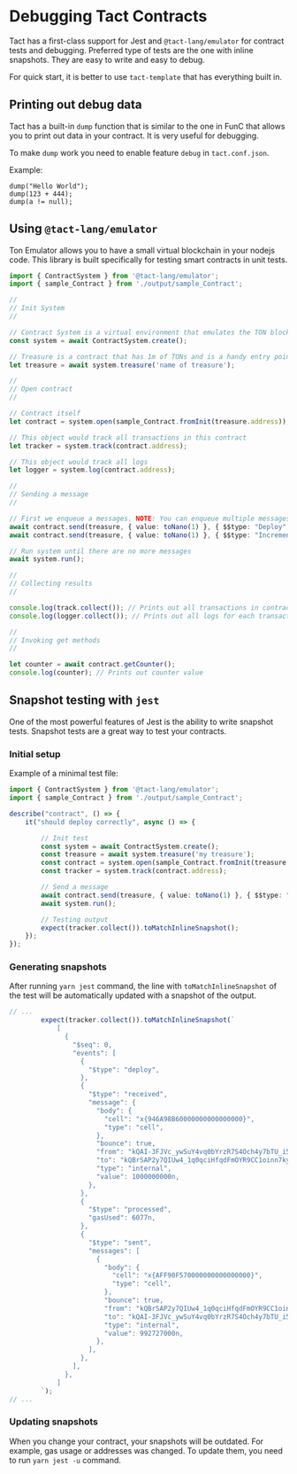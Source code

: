 # Debugging Tact Contracts

Tact has a first-class support for Jest and `@tact-lang/emulator` for contract tests and debugging. Preferred type of tests are the one with inline snapshots. They are easy to write and easy to debug.

For quick start, it is better to use `tact-template` that has everything built in.

## Printing out debug data

Tact has a built-in `dump` function that is similar to the one in FunC that allows you to print out data in your contract. It is very useful for debugging.

To make `dump` work you need to enable feature `debug` in `tact.conf.json`.

Example:
```tact
dump("Hello World");
dump(123 + 444);
dump(a != null);
```

## Using `@tact-lang/emulator`

Ton Emulator allows you to have a small virtual blockchain in your nodejs code. This library is built specifically for testing smart contracts in unit tests.

```typescript
import { ContractSystem } from '@tact-lang/emulator';
import { sample_Contract } from './output/sample_Contract';

//
// Init System
//

// Contract System is a virtual environment that emulates the TON blockchain
const system = await ContractSystem.create();

// Treasure is a contract that has 1m of TONs and is a handy entry point for your smart contracts
let treasure = await system.treasure('name of treasure');

//
// Open contract
//

// Contract itself
let contract = system.open(sample_Contract.fromInit(treasure.address));

// This object would track all transactions in this contract
let tracker = system.track(contract.address);

// This object would track all logs
let logger = system.log(contract.address);

//
// Sending a message
//

// First we enqueue a messages. NOTE: You can enqueue multiple messages in row
await contract.send(treasure, { value: toNano(1) }, { $$type: "Deploy", queryId: 0n });
await contract.send(treasure, { value: toNano(1) }, { $$type: "Increment" });

// Run system until there are no more messages
await system.run();

//
// Collecting results
//

console.log(track.collect()); // Prints out all transactions in contract
console.log(logger.collect()); // Prints out all logs for each transaction

//
// Invoking get methods
//

let counter = await contract.getCounter();
console.log(counter); // Prints out counter value

```

## Snapshot testing with `jest`

One of the most powerful features of Jest is the ability to write snapshot tests. Snapshot tests are a great way to test your contracts.

### Initial setup

Example of a minimal test file:

```typescript
import { ContractSystem } from '@tact-lang/emulator';
import { sample_Contract } from './output/sample_Contract';

describe("contract", () => {
    it("should deploy correctly", async () => {

        // Init test
        const system = await ContractSystem.create();
        const treasure = await system.treasure('my treasure');
        const contract = system.open(sample_Contract.fromInit(treasure.address));
        const tracker = system.track(contract.address);

        // Send a message
        await contract.send(treasure, { value: toNano(1) }, { $$type: "Deploy", queryId: 0n });
        await system.run();

        // Testing output
        expect(tracker.collect()).toMatchInlineSnapshot();
    });
});
```

### Generating snapshots

After running `yarn jest` command, the line with `toMatchInlineSnapshot` of the test will be automatically updated with a snapshot of the output.

```typescript
// ...
        expect(tracker.collect()).toMatchInlineSnapshot(`
            [
              {
                "$seq": 0,
                "events": [
                  {
                    "$type": "deploy",
                  },
                  {
                    "$type": "received",
                    "message": {
                      "body": {
                        "cell": "x{946A98B60000000000000000}",
                        "type": "cell",
                      },
                      "bounce": true,
                      "from": "kQAI-3FJVc_ywSuY4vq0bYrzR7S4Och4y7bTU_i5yLOB3A6P",
                      "to": "kQBrSAP2y7QIUw4_1q0qciHfqdFmOYR9CC1oinn7kyWWRuoV",
                      "type": "internal",
                      "value": 1000000000n,
                    },
                  },
                  {
                    "$type": "processed",
                    "gasUsed": 6077n,
                  },
                  {
                    "$type": "sent",
                    "messages": [
                      {
                        "body": {
                          "cell": "x{AFF90F570000000000000000}",
                          "type": "cell",
                        },
                        "bounce": true,
                        "from": "kQBrSAP2y7QIUw4_1q0qciHfqdFmOYR9CC1oinn7kyWWRuoV",
                        "to": "kQAI-3FJVc_ywSuY4vq0bYrzR7S4Och4y7bTU_i5yLOB3A6P",
                        "type": "internal",
                        "value": 992727000n,
                      },
                    ],
                  },
                ],
              },
            ]
        `);
// ...
```

### Updating snapshots

When you change your contract, your snapshots will be outdated. For example, gas usage or addresses was changed. To update them, you need to run `yarn jest -u` command.
